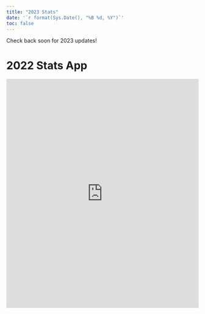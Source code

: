 ```yaml
---
title: "2023 Stats"
date: '`r format(Sys.Date(), "%B %d, %Y")`'
toc: false
---
```


Check back soon for 2023 updates!

# 2022 Stats App


<iframe height="600" width="100%" frameborder="no" src="https://swanson.shinyapps.io/Mudcats-Stats/"> </iframe>